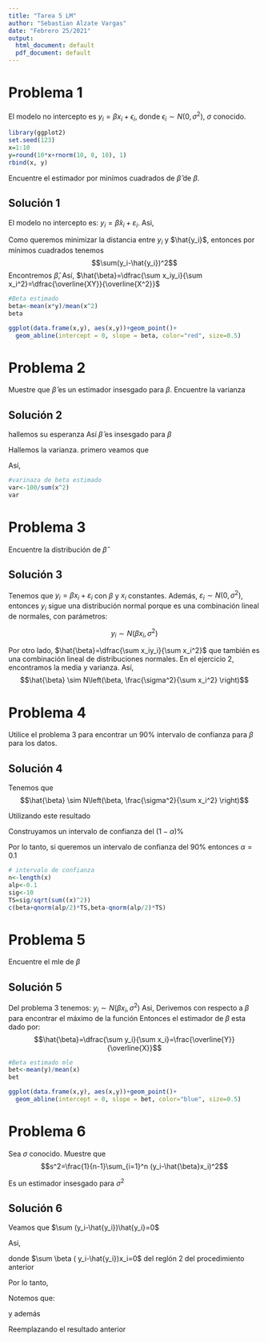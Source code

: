 ```yaml
---
title: "Tarea 5 LM"
author: "Sebastian Alzate Vargas"
date: "Febrero 25/2021"
output:
  html_document: default
  pdf_document: default
---
```


# Problema 1
El modelo no intercepto es $y_i=\beta x_i+\epsilon_i$, donde $\epsilon_i\sim N(0, \sigma^2)$, $\sigma$ conocido.
```r
library(ggplot2)
set.seed(123)
x=1:10
y=round(10*x+rnorm(10, 0, 10), 1)
rbind(x, y)
```

Encuentre el estimador por minímos cuadrados de $\hat\beta$ de $\beta$.

## Solución 1
El modelo no intercepto es: $y_i=\hat{\beta} x_i+\varepsilon_i$. Asi, 
\begin{align*}
    \hat{y_i}&=\hat{\beta} x_i
\end{align*}

Como queremos minimizar la distancia entre $y_i$ y $\hat{y_i}$, entonces por mínimos cuadrados tenemos
$$\sum(y_i-\hat{y_i})^2$$
Encontremos $\hat{\beta}$,
\begin{align*}
    0&=\dfrac{d\sum(y_i-\hat{y_i})^2}{d\beta}\\
    &=\dfrac{d\sum(y_i-\beta x_i)^2}{d\beta}\\
    &=\sum(-2x_i)(y_i-\beta x_i)\\
    &=-2\sum x_iy_i+2\beta \sum x_i^2\\
    &=-n\overline{XY}+n\beta \overline{X^2}\\
    &=-\overline{XY}+\beta \overline{X^2}
\end{align*}
Así,
$\hat{\beta}=\dfrac{\sum x_iy_i}{\sum x_i^2}=\dfrac{\overline{XY}}{\overline{X^2}}$

```R
#Beta estimado
beta<-mean(x*y)/mean(x^2)
beta

ggplot(data.frame(x,y), aes(x,y))+geom_point()+
  geom_abline(intercept = 0, slope = beta, color="red", size=0.5)
```

# Problema 2
Muestre que $\hat\beta$ es un estimador insesgado para $\beta$. Encuentre la varianza

## Solución 2
hallemos su esperanza
\begin{align*}
   E\left(\hat{\beta}\right) &=E\left(\frac{\overline{XY}}{\overline{X^2}}\right) =E\left(\frac{\sum x_iy_i}{\sum x_i^2}\right) \\
    &= \frac{1}{\sum x_i^2}E\left(\sum x_iy_i\right) \\
    &= \frac{1}{\sum x_i^2}\sum\left(x_i\cdot E(y_i)\right) \\
    &= \frac{1}{\sum x_i^2}\sum\left(x_i\cdot (\beta x_i)\right) \\
    &= \frac{\beta \sum x_i^2}{\sum x_i^2} \\
    &= \beta
\end{align*}
Así $\hat{\beta}$ es insesgado para $\beta$


Hallemos la varianza. primero veamos que 

\begin{align*}
    var(y_i) &=E\left( \left[ y_i -E(y_i) \right]^2 \right)\\
    &=E\left( \left[ y_i - \beta x_i \right]^2 \right)\\
    &=E(\varepsilon_i^2)\\
    &=E(\varepsilon_i^2)-0\\
    &=E(\varepsilon_i^2)-[E(\varepsilon_i)]^2\\
    &=var(\varepsilon_i)\\
    &= \sigma^2
\end{align*}

Así,

\begin{align*}
    var(\hat{\beta}) &= var\left(\frac{\sum x_iy_i}{\sum x_i^2}\right) \\
    &= \frac{1}{\left(\sum x_i^2\right)^2}var\left(\sum x_iy_i\right) \\
    &= \frac{1}{\left(\sum x_i^2\right)^2}\sum\left(x_i^2\cdot var(y_i)\right) \\
    &= \frac{1}{\left(\sum x_i^2\right)^2}\sum\left(x_i^2\cdot \sigma^2\right) \\
    &=  \frac{\sigma^2}{\sum x_i^2}
\end{align*}
```R
#varinaza de beta estimado
var<-100/sum(x^2)
var
```

# Problema 3
Encuentre la distribución de $\hat\beta$

## Solución 3
Tenemos que $y_i=\beta x_i+\varepsilon_i$ con  $\beta$ y $x_i$ constantes. Además, $\varepsilon_i \sim N(0,\sigma^2)$, entonces $y_i$ sigue una distribución normal porque es una combinación lineal de normales, con parámetros: 

$$y_i \sim N(\beta x_i, \sigma^2)$$

Por otro lado, $\hat{\beta}=\dfrac{\sum x_iy_i}{\sum x_i^2}$ que también es una combinación lineal de distribuciones normales. En el ejercicio 2, encontramos la media y varianza. Así, $$\hat{\beta} \sim N\left(\beta, \frac{\sigma^2}{\sum x_i^2} \right)$$ 

# Problema 4
Utilice el problema 3 para encontrar un $90 \%$ intervalo de confianza para $\beta$ para los datos.

## Solución 4
Tenemos que $$\hat{\beta} \sim N\left(\beta, \frac{\sigma^2}{\sum x_i^2} \right)$$

Utilizando este resultado

\begin{align*}
Z= \dfrac{\hat{\beta}-\beta}{\sigma/\sqrt{\sum x_i^2} }
\end{align*}


\noindent Construyamos un intervalo de confianza del $(1-\alpha)\%$

\begin{align*}
    1-\alpha=&P\left(-z_{\alpha/2} \leq \dfrac{\hat\beta-{\beta}}{s/\sqrt{\sum{x_i^2}}} \leq z_{\alpha/2}\right) \\ 
    =&P\left(\hat{\beta}-z_{\alpha/2} \frac{\sigma}{\sqrt{\sum{x_i}^2}} \leq \beta \leq \hat{\beta}+z_{\alpha/2} \frac{\sigma}{\sqrt{\sum{x_i}^2}}\right)
\end{align*}

Por lo tanto, si queremos un intervalo de confianza del $90\%$ entonces $\alpha=0.1$

```R
# intervalo de confianza
n<-length(x)
alp<-0.1
sig<-10
TS=sig/sqrt(sum((x)^2))
c(beta+qnorm(alp/2)*TS,beta-qnorm(alp/2)*TS)
```


# Problema 5
Encuentre el mle de $\beta$

## Solución 5
Del problema 3 tenemos: $y_i \sim N(\beta x_i, \sigma^2)$
\begin{align*}
    L(\beta)&=\prod f\left(y_i \vert \beta \right)\\
    &= \prod \dfrac{1}{\sqrt{2\pi\sigma^2}}\cdot \exp \left\{-\dfrac{1}{2}\dfrac{ (y_i-\beta x_i)^2}{\sigma^2}
\right \}\\
&= \left( 2\pi \sigma^2\right)^{-n/2}\cdot 
\exp \left\{-\dfrac{1}{2\sigma^2}\sum (y_i-\beta x_i)^2
\right \}
\end{align*}
Asi, 
\begin{align*}
    \log L(\beta)=-\frac{n}{2}\log\left(  2\pi \sigma^2\right)-\dfrac{1}{2\sigma^2}\sum (y_i-\beta x_i)^2
\end{align*}
Derivemos con respecto a $\beta$ para encontrar el máximo de la función
\begin{align*}
    \dfrac{d\log L(\beta)}{d\beta}=\dfrac{1}{\sigma^2}\sum (y_i-\beta x_i)
\end{align*}
Entonces el estimador de $\beta$ esta dado por:
$$\hat{\beta}=\dfrac{\sum y_i}{\sum x_i}=\frac{\overline{Y}}{\overline{X}}$$
```R
#Beta estimado mle
bet<-mean(y)/mean(x)
bet
```
```R
ggplot(data.frame(x,y), aes(x,y))+geom_point()+
  geom_abline(intercept = 0, slope = bet, color="blue", size=0.5)
```

# Problema 6
Sea $\sigma$ conocido. Muestre que $$s^2=\frac{1}{n-1}\sum_{i=1}^n (y_i-\hat{\beta}x_i)^2$$

Es un estimador insesgado para $\sigma^2$

## Solución 6
\begin{align*}
   \sum( y_i-\hat{y_i})^2&= \sum(y_i-\hat{y_i})(y_i-\hat{y_i})\\
   &= \sum( y_i-\hat{y_i}) y_i+ \sum(y_i-\hat{y_i})\hat{y_i}
\end{align*}

Veamos que $\sum (y_i-\hat{y_i})\hat{y_i}=0$

\begin{align*}
    \sum (y_i-\hat{y_i})\hat{y_i}&=\sum (y_i-\hat{y_i})\hat{\beta}x_i\\
    &=\hat{\beta}\sum (y_i-\hat{y_i})x_i\\
    &=\hat{\beta}\left(\sum y_i x_i-\sum \hat{\beta}x_i^2 \right)\\
    &= \hat{\beta}\left(n\overline{XY}-n\beta \overline{X^2}\right)\\
    &= \hat{\beta}n\left(\overline{XY}-\beta \overline{X^2}\right)\\
     &= \hat{\beta}n(0) \ \ \mbox{Procedimiento punto 1}\\
     &=0
\end{align*}

Asi, 

\begin{align*}
    \sum( y_i-\hat{y_i})^2&=\sum( y_i-\hat{y_i}) y_i  \\
    &= \sum( y_i-\hat{y_i})(\beta x_i+\varepsilon_i) \\
   &= \sum \beta ( y_i-\hat{y_i})x_i + \sum( y_i-\hat{y_i})\varepsilon_i\\
   &=  \sum( y_i-\hat{y_i})\varepsilon_i\\
   &=\sum((\beta-\hat{\beta})x_i+\varepsilon_i)\varepsilon_i\\
    &=\sum (\beta-\hat{\beta})x_i\varepsilon_i+\sum \varepsilon_i^2
\end{align*}
donde $\sum \beta ( y_i-\hat{y_i})x_i=0$ del reglón 2 del procedimiento anterior






Por lo tanto, 

\begin{align*}
E(s^2)&= E\left(\dfrac{ {\sum(y_i -\hat{y_i})^2}}{n-1}\right)\\
&= \frac{1}{n-1}\left[E\left({\sum ((\beta-\hat{\beta})x_i\varepsilon_i)}\right)+n\sigma^2\right] \\
&= \frac{1}{n-1}\left[{\sum x_iE((\beta-\hat{\beta})\varepsilon_i)}\right]+\dfrac{n\sigma^2}{n-1}
\end{align*}

Notemos que:

\begin{align*}
    \hat{\beta} = \dfrac{\sum y_jx_j}{\sum x_j^2}&=\dfrac{\sum (\beta x_j+e_j)x_j }{\sum x_j^2} =  \dfrac{\sum \beta x_j^2 +\sum e_jx_j}{\sum x_j^2}=\beta+\dfrac{\sum e_jx_j}{\sum x_j^2}
\end{align*}

y además

\begin{align*}
 E({(\beta-\hat{\beta})\varepsilon_i})&= E({\beta \varepsilon_i})-E({\hat{\beta} \varepsilon_i})=0-E\left({\beta \varepsilon_i + \dfrac{\sum_j e_jx_j\varepsilon_i}{\sum x_j^2}}\right)\\ \\
 &=-E\left({\dfrac{\sum_j x_je_j\varepsilon_i}{\sum x_j^2}}\right)=-\frac{E({ x_i\varepsilon_i^2)}}{\sum x_i^2}=-\dfrac{x_i\sigma^2}{\sum x_i^2}
\end{align*}

Reemplazando el resultado anterior

\begin{align*}
E(s^2)&= \frac{1}{n-1}\left[-\sum x_i\left(\dfrac{x_i\sigma^2}{\sum x_i^2}  \right) +n\sigma^2\right]\\ \\ 
    &=\frac{1}{n-1}\left(-\sigma^2+n\sigma^2\right)\\
    &=\sigma^2
\end{align*}

